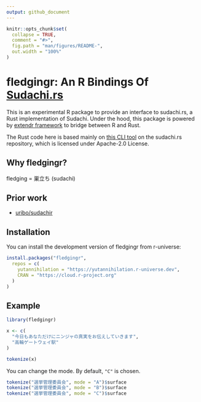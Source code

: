 ```yaml
---
output: github_document
---
```


<!-- README.md is generated from README.Rmd. Please edit that file -->

```r
knitr::opts_chunk$set(
  collapse = TRUE,
  comment = "#>",
  fig.path = "man/figures/README-",
  out.width = "100%"
)
```

# fledgingr: An R Bindings Of [Sudachi.rs](https://github.com/WorksApplications/sudachi.rs)

<!-- badges: start -->
<!-- badges: end -->

This is an experimental R package to provide an interface to sudachi.rs, a Rust implementation of Sudachi.
Under the hood, this package is powered by [extendr framework](https://extendr.github.io/) to bridge between R and Rust.


The Rust code here is based mainly on [this CLI tool](https://github.com/WorksApplications/sudachi.rs/blob/ad1f15818536a379c668ea48fcebaca2278df38e/sudachi-cli/src/main.rs) on
the sudachi.rs repository, which is licensed under Apache-2.0 License.

## Why fledgingr?

fledging = 巣立ち (sudachi)

## Prior work

* [uribo/sudachir](https://github.com/uribo/sudachir)

## Installation

You can install the development version of fledgingr from r-universe:

``` r
install.packages("fledgingr",
  repos = c(
    yutannihilation = "https://yutannihilation.r-universe.dev",
    CRAN = "https://cloud.r-project.org"
  )
)
```

## Example

```r
library(fledgingr)

x <- c(
  "今日もあなただけにニンジャの真実をお伝えしていきます",
  "高輪ゲートウェイ駅"
)

tokenize(x)
```

You can change the mode. By default, `"C"` is chosen.

```r
tokenize("選挙管理委員会", mode = "A")$surface
tokenize("選挙管理委員会", mode = "B")$surface
tokenize("選挙管理委員会", mode = "C")$surface
```

